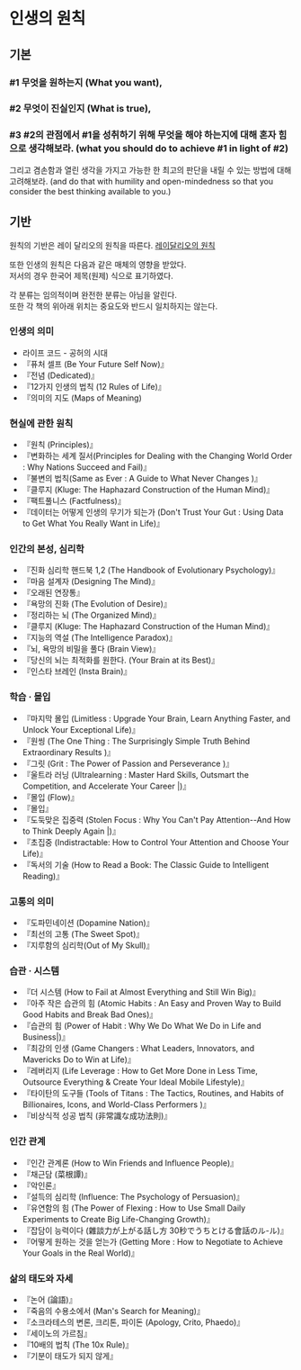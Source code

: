 # 인생의 원칙

## 기본

### #1 무엇을 원하는지 (What you want),

### #2 무엇이 진실인지 (What is true),

### #3 #2의 관점에서 #1을 성취하기 위해 무엇을 해야 하는지에 대해 혼자 힘으로 생각해보라. (what you should do to achieve #1 in light of #2)
그리고 겸손함과 열린 생각을 가지고 가능한 한 최고의 판단을 내릴 수 있는 방법에 대해 고려해보라. (and do that with humility and open-mindedness so that you consider the best thinking available to you.)

## 기반
원칙의 기반은 레이 달리오의 원칙을 따른다.
[레이달리오의 원칙](https://www.principles.com/principles/418eaeca-564f-41e8-bd90-8e0d042f28d5/#table-of-contents)

또한 인생의 원칙은 다음과 같은 매체의 영향을 받았다.\
저서의 경우 한국어 제목(원제) 식으로 표기하였다.

각 분류는 임의적이며 완전한 분류는 아님을 알린다.\
또한 각 책의 위아래 위치는 중요도와 반드시 일치하지는 않는다.

### 인생의 의미
-  라이프 코드 - 공허의 시대
- 『퓨처 셀프 (Be Your Future Self Now)』
- 『전념 (Dedicated)』
- 『12가지 인생의 법칙 (12 Rules of Life)』
- 『의미의 지도 (Maps of Meaning)

### 현실에 관한 원칙
- 『원칙 (Principles)』
- 『변화하는 세계 질서(Principles for Dealing with the Changing World Order : Why Nations Succeed and Fail)』
- 『불변의 법칙(Same as Ever : A Guide to What Never Changes )』
- 『클루지 (Kluge: The Haphazard Construction of the Human Mind)』
- 『팩트풀니스 (Factfulness)』
- 『데이터는 어떻게 인생의 무기가 되는가 (Don't Trust Your Gut : Using Data to Get What You Really Want in Life)』

### 인간의 본성, 심리학
- 『진화 심리학 핸드북 1,2 (The Handbook of Evolutionary Psychology)』
- 『마음 설계자 (Designing The Mind)』
- 『오래된 연장통』
- 『욕망의 진화 (The Evolution of Desire)』
- 『정리하는 뇌 (The Organized Mind)』
- 『클루지 (Kluge: The Haphazard Construction of the Human Mind)』
- 『지능의 역설 (The Intelligence Paradox)』
- 『뇌, 욕망의 비밀을 풀다 (Brain View)』
- 『당신의 뇌는 최적화를 원한다. (Your Brain at its Best)』
- 『인스타 브레인 (Insta Brain)』

### 학습 · 몰입
- 『마지막 몰입 (Limitless : Upgrade Your Brain, Learn Anything Faster, and Unlock Your Exceptional Life)』
- 『원씽 (The One Thing : The Surprisingly Simple Truth Behind Extraordinary Results )』
- 『그릿 (Grit : The Power of Passion and Perseverance )』
- 『울트라 러닝 (Ultralearning : Master Hard Skills, Outsmart the Competition, and Accelerate Your Career |)』
- 『몰입 (Flow)』
- 『몰입』
- 『도둑맞은 집중력 (Stolen Focus : Why You Can't Pay Attention--And How to Think Deeply Again |)』
- 『초집중 (Indistractable: How to Control Your Attention and Choose Your Life)』
- 『독서의 기술 (How to Read a Book: The Classic Guide to Intelligent Reading)』

### 고통의 의미
- 『도파민네이션 (Dopamine Nation)』
- 『최선의 고통 (The Sweet Spot)』
- 『지루함의 심리학(Out of My Skull)』

### 습관 · 시스템
- 『더 시스템 (How to Fail at Almost Everything and Still Win Big)』
- 『아주 작은 습관의 힘 (Atomic Habits : An Easy and Proven Way to Build Good Habits and Break Bad Ones)』
- 『습관의 힘 (Power of Habit : Why We Do What We Do in Life and Business|)』
- 『최강의 인생 (Game Changers : What Leaders, Innovators, and Mavericks Do to Win at Life)』
- 『레버리지 (Life Leverage : How to Get More Done in Less Time, Outsource Everything & Create Your Ideal Mobile Lifestyle)』
- 『타이탄의 도구들 (Tools of Titans : The Tactics, Routines, and Habits of Billionaires, Icons, and World-Class Performers )』
- 『비상식적 성공 법칙 (非常識な成功法則)』

### 인간 관계
- 『인간 관계론 (How to Win Friends and Influence People)』
- 『채근담 (菜根譚)』
- 『악인론』
- 『설득의 심리학 (Influence: The Psychology of Persuasion)』
- 『유연함의 힘 (The Power of Flexing : How to Use Small Daily Experiments to Create Big Life-Changing Growth)』
- 『잡담이 능력이다 (雜談力が上がる話し方 30秒でうちとける會話のル-ル)』
- 『어떻게 원하는 것을 얻는가 (Getting More : How to Negotiate to Achieve Your Goals in the Real World)』

### 삶의 태도와 자세
- 『논어 (論語)』
- 『죽음의 수용소에서 (Man's Search for Meaning)』
- 『소크라테스의 변론, 크리톤, 파이돈 (Apology, Crito, Phaedo)』
- 『세이노의 가르침』
- 『10배의 법칙 (The 10x Rule)』
- 『기분이 태도가 되지 않게』

